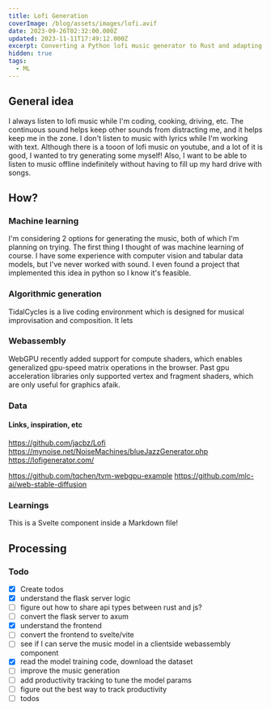```yaml
---
title: Lofi Generation
coverImage: /blog/assets/images/lofi.avif
date: 2023-09-26T02:32:00.000Z
updated: 2023-11-11T17:49:12.000Z
excerpt: Converting a Python lofi music generator to Rust and adapting the webpack frontend to svelte.
hidden: true
tags:
  - ML
---
```


<script>
</script>

## General idea

I always listen to lofi music while I'm coding, cooking, driving, etc. The continuous sound helps keep other sounds from distracting me, and it helps keep me in the zone. I don't listen to music with lyrics while I'm working with text. Although there is a tooon of lofi music on youtube, and a lot of it is good, I wanted to try generating some myself!
Also, I want to be able to listen to music offline indefinitely without having to fill up my hard drive with songs.

## How?

### Machine learning

I'm considering 2 options for generating the music, both of which I'm planning on trying. The first thing I thought of was machine learning of course. I have some experience with computer vision and tabular data models, but I've never worked with sound. I even found a project that implemented this idea in python so I know it's feasible.

### Algorithmic generation

TidalCycles is a live coding environment which is designed for musical improvisation and composition. It lets

### Webassembly

WebGPU recently added support for compute shaders, which enables generalized gpu-speed matrix operations in the browser. Past gpu acceleration libraries only supported vertex and fragment shaders, which are only useful for graphics afaik.

### Data

#### Links, inspiration, etc

https://github.com/jacbz/Lofi
https://mynoise.net/NoiseMachines/blueJazzGenerator.php
https://lofigenerator.com/

https://github.com/tqchen/tvm-webgpu-example
https://github.com/mlc-ai/web-stable-diffusion

### Learnings

<Callout type="info">This is a Svelte component inside a Markdown file!</Callout>

## Processing

### Todo

- [x] Create todos
- [x] understand the flask server logic
- [ ] figure out how to share api types between rust and js?
- [ ] convert the flask server to axum
- [x] understand the frontend
- [ ] convert the frontend to svelte/vite
- [ ] see if I can serve the music model in a clientside webassembly component
- [x] read the model training code, download the dataset
- [ ] improve the music generation
- [ ] add productivity tracking to tune the model params
- [ ] figure out the best way to track productivity
- [ ] todos
